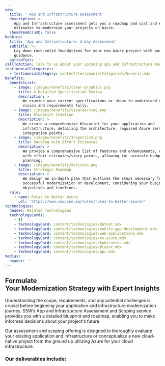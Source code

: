 ```yaml
---
seo:
  title: ' App and Infrastructure Assessment'
  description: >-
    App and Infrastructure assessment gets you a roadmap and cost and effort
    estimates to modernize your projects on Azure.
  showBreadcrumb: false
booking:
  title: 'App and Infrastructure: 3-day Assessment'
  subTitle: >-
    Lay down rock-solid foundations for your new Azure project with our expert
    guidance.
  buttonText: ''
callToAction: Talk to us about your upcoming app and infrastructure modernization.
testimonialCategories:
  - testimonialCategory: content/testimonialCategories/General.mdx
benefits:
  benefitList:
    - image: /images/benefits/clear-graphics.png
      title: A Detailed Specification Review
      description: >
        We examine your current specifications or ideas to understand your
        vision and requirements fully.
    - image: /images/benefits/vivalearning.png
      title: Blueprint Creation
      description: >
        We create a comprehensive blueprint for your application and
        infrastructure, detailing the architecture, required Azure services, and
        integration points.
    - image: /images/benefits/Inspection.png
      title: Backlog with Effort Estimates
      description: >
        We provide a comprehensive list of features and enhancements, complete
        with effort estimates/story points, allowing for accurate budgeting and
        planning.
    - image: /images/benefits/decision.png
      title: Strategic Roadmap
      description: >
        We design an in-depth plan that outlines the steps necessary for
        successful modernization or development, considering your business
        objectives and timelines.
  rule:
    - name: Rules to Better Azure
      url: 'https://www.ssw.com.au/rules/rules-to-better-azure/'
technologies:
  header: Related Technologies
  technologyCards:
    - {}
    - technologyCard: content/technologies/dotnet.mdx
    - technologyCard: content/technologies/mobile-app-development.mdx
    - technologyCard: content/technologies/web-applications.mdx
    - technologyCard: content/technologies/ms-azure.mdx
    - technologyCard: content/technologies/kubernetes.mdx
    - technologyCard: content/technologies/Blazor.mdx
    - technologyCard: content/technologies/api.mdx
medias:
  header: ''
---
```


## Formulate Your Modernization Strategy with Expert Insights

Understanding the scope, requirements, and any potential challenges is crucial before beginning your application and infrastructure modernization journey. SSW’s App and Infrastructure Assessment and Scoping service provides you with a detailed blueprint and roadmap, enabling you to make informed decisions about your project's future.

Our assessment and scoping offering is designed to thoroughly evaluate your existing application and infrastructure or conceptualize a new cloud-native project from the ground up utilizing Azure for your cloud infrastructure.

<VideoEmbed url="https://www.youtube.com/watch?v=N9QOoTwOo_U" caption=".NET Migration Services | William Liebenberg | SSW Consulting (3 mins)" duration="" removeMargin={false} />

### Our deliverables include:
